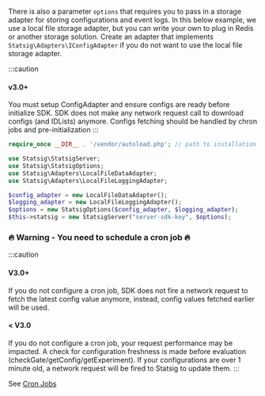 There is also a parameter `options` that requires you to pass in a storage adapter for storing configurations and event logs. In this below example, we use a local file storage adapter, but you can write your own to plug in Redis or another storage solution. Create an adapter that implements `Statsig\Adapters\IConfigAdapter` if you do not want to use the local file storage adapter.

:::caution
#### v3.0+
You must setup ConfigAdapter and ensure configs are ready before initialize SDK. SDK does not make any network request call to download configs (and IDLists) anymore. 
Configs fetching should be handled by chron jobs and pre-initialization
:::

```php
require_once __DIR__ . '/vendor/autoload.php'; // path to installation folder

use Statsig\StatsigServer;
use Statsig\StatsigOptions;
use Statsig\Adapters\LocalFileDataAdapter;
use Statsig\Adapters\LocalFileLoggingAdapter;

$config_adapter = new LocalFileDataAdapter();
$logging_adapter = new LocalFileLoggingAdapter();
$options = new StatsigOptions($config_adapter, $logging_adapter);
$this->statsig = new StatsigServer("server-sdk-key", $options);
```

### 🔥 Warning - You need to schedule a cron job 🔥

:::caution
#### V3.0+
If you do not configure a cron job, SDK does not fire a network request to fetch the latest config value anymore, instead, config values fetched earlier will be used.
#### < V3.0
If you do not configure a cron job, your request performance may be impacted.
A check for configuration freshness is made before evaluation (checkGate/getConfig/getExperiment).
If your configurations are over 1 minute old, a network request will be fired to Statsig to update them.
:::

See [Cron Jobs](#cron-jobs)
